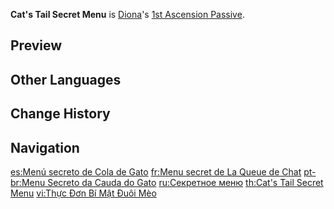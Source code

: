 {{Talent Infobox
|image         = Talent Cat's Tail Secret Menu.png
|character     = Diona
|type          = 1st Ascension Passive
|info          = Characters shielded by [[Icy Paws]] have their [[Movement SPD]] increased by 10% and their [[Stamina Consumption]] decreased by 10%.
|utility1      = Movement SPD
|utility2      = Stamina
}}
'''Cat's Tail Secret Menu''' is [[Diona]]'s [[1st Ascension Passive]].

==Preview==
{{Preview
|file=Cat's Tail Secret Menu Preview
}}

==Other Languages==
{{Other Languages
|en      = Cat's Tail Secret Menu
|zhs     = 猫尾隐藏菜单
|zhs_rm  = Māowěi Yǐncáng Càidān
|zht     = 貓尾隱藏菜單
|zht_rm  = Māowěi Yǐncáng Càidān
|zh_tl   = Cat's Tail Hidden Menu
|ja      = キャッツテールの裏メニュー
|ja_rm   = Kyattsu Teeru no Ura Menyuu
|ja_tl   = Cat's Tail Secret Menu
|ko      = 캣테일 히든 메뉴
|ko_rm   = Kaette'il Hideun Menyu
|ko_tl   = Cat's Tail Hidden Menu
|es      = Menú secreto de Cola de Gato
|es_tl   = Cat's Tail Secret Menu
|fr      = Menu secret de La Queue de Chat
|fr_tl   = Cat's Tail Secret Menu
|ru      = Секретное меню
|ru_tl   = Secret Menu
|th      = Cat's Tail Secret Menu
|vi      = Thực Đơn Bí Mật Đuôi Mèo
|vi_tl   = Cat's Tail Secret Menu
|de      = Geheimes Menü Zum Katzenschwanz
|de_tl   = Cat's Tail Secret Menu
|id      = Cat's Tail Secret Menu
|pt      = Menu Secreto da Cauda do Gato
|pt_tl   = 
|tr      = Kedi Kuyruğu'nun Gizli Menüsü
|tr_tl   = 
|it      = Menù segreto della Coda di Gatto
|it_tl   = Cat's Tail Secret Menu
}}

==Change History==
{{Change History|1.1}}
{{Clr}}

==Navigation==
{{Talent Navbox|Diona}}

[[es:Menú secreto de Cola de Gato]]
[[fr:Menu secret de La Queue de Chat]]
[[pt-br:Menu Secreto da Cauda do Gato]]
[[ru:Секретное меню]]
[[th:Cat's Tail Secret Menu]]
[[vi:Thực Đơn Bí Mật Đuôi Mèo]]